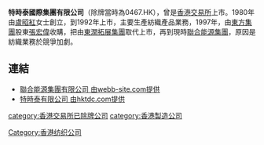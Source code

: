 '''特時泰國際集團有限公司'''（除牌當時為0467.HK），曾是[[香港交易所|香港交易所]]上市。1980年由[[盧昭紅|盧昭紅]]女士創立，到1992年上市，主要生產紡織產品業務，1997年，由[[東方集團|東方集團]]股東[[張宏偉|張宏偉]]收購，把由[[東潤拓展集團|東潤拓展集團]]取代上市，再到現時[[聯合能源集團|聯合能源集團]]，原因是紡織業務於競爭加劇。

==連結==
*[http://webb-site.com/dbpub/orgdata.asp?code=467 聯合能源集團有限公司 由webb-site.com提供]
*[http://www.hktdc.com/sourcing/hk_company_directory.htm?locale=zh_TW&companyid=1X026LLO  特時泰有限公司 由hktdc.com提供]

[[Category:香港纺织公司|Category:香港纺织公司]]
[[category:香港交易所已除牌公司|category:香港交易所已除牌公司]]
[[category:香港製造公司|category:香港製造公司]]